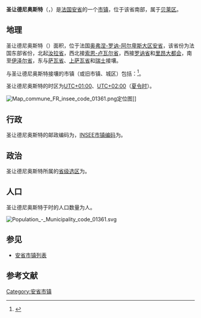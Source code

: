 {{地图误译/法语2|issue=圣约翰德尼奥斯特}}
{{noteTA|G1=法国地名}}
{{Infobox French commune
|name                    = 圣让德尼奥斯特
|native name             = Saint-Jean-de-Niost
|arrondissement          = [[贝莱区|贝莱区]]
}}
'''圣让德尼奥斯特'''（{{lang-fr|Saint-Jean-de-Niost}}，{{IPA-fr|sɛ̃ ʒɑ̃ də njɔst}}）是[[法国|法国]][[安省_(法國)|安省]]的一个[[市镇_(法国)|市镇]]，位于该省南部，属于[[贝莱区|贝莱区]]。

== 地理 ==
圣让德尼奥斯特（{{wikidata|property|linked|P625}}）面积{{wikidata|properties|P2046}}，位于法国[[奥弗涅-罗讷-阿尔卑斯大区|奥弗涅-罗讷-阿尔卑斯大区]][[安省_(法國)|安省]]，该省份为法国东部省份，北起[[汝拉省|汝拉省]]，西北接[[索恩-卢瓦尔省|索恩-卢瓦尔省]]，西接[[罗讷省|罗讷省]]和[[里昂大都会|里昂大都会]]，南至[[伊泽尔省|伊泽尔省]]，东与[[萨瓦省|萨瓦省]]、[[上萨瓦省|上萨瓦省]]和[[瑞士|瑞士]]接壤。

与圣让德尼奥斯特接壤的市镇（或旧市镇、城区）包括：{{Wikidata|properties|linked|P47}}<ref name="geo">{{Cite web|url=https://www.geoportail.gouv.fr/carte|title=Carte|accessdate=2020-03-22|author=Géoportail|language=fr|publisher=Géoportail|archive-date=2017-01-29|archive-url=https://web.archive.org/web/20170129154129/https://www.geoportail.gouv.fr/carte/|dead-url=no}}</ref>。

圣让德尼奥斯特的时区为[[UTC+01:00|UTC+01:00]]、[[UTC+02:00|UTC+02:00]]（[[夏时制|夏令时]]）。

[[File:Map_commune_FR_insee_code_01361.png|thumb]]定位图]]{{Clear|left}}
== 行政 ==
圣让德尼奥斯特的邮政编码为{{wikidata|properties|P281}}，[[法国国家统计与经济研究所|INSEE市镇编码]]为{{wikidata|properties|P374}}。

== 政治 ==
圣让德尼奥斯特所属的[[縣_(法國)|省级选区]]为{{WikidataLink|{{wikidata|properties|raw|best||P7938}}}}。

== 人口 ==
圣让德尼奥斯特于{{wikidata|qualifier|P1082|P585}}时的人口数量为{{wikidata|property|raw|P1082}}人。

[[File:Population_-_Municipality_code_01361.svg|thumb]]{{Clear|left}}
==参见==
*[[安省市镇列表|安省市镇列表]]

== 参考文献 ==
{{reflist}}

{{安省市鎮}}
[[Category:安省市镇|Category:安省市镇]]